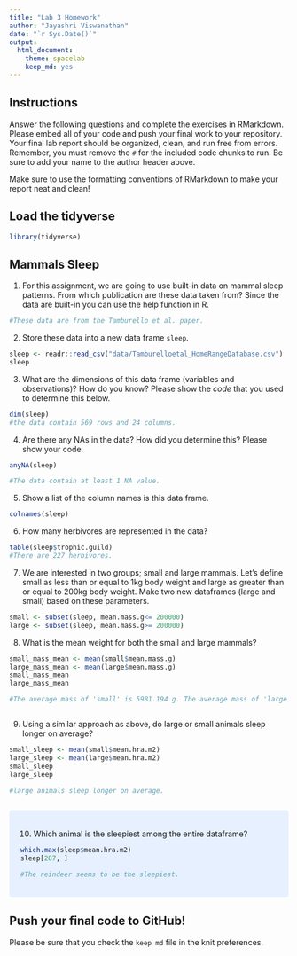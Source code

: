 ```yaml
---
title: "Lab 3 Homework"
author: "Jayashri Viswanathan"
date: "`r Sys.Date()`"
output:
  html_document: 
    theme: spacelab
    keep_md: yes
---
```


## Instructions
Answer the following questions and complete the exercises in RMarkdown. Please embed all of your code and push your final work to your repository. Your final lab report should be organized, clean, and run free from errors. Remember, you must remove the `#` for the included code chunks to run. Be sure to add your name to the author header above.  

Make sure to use the formatting conventions of RMarkdown to make your report neat and clean!  

## Load the tidyverse
```r
library(tidyverse)
```

## Mammals Sleep
1. For this assignment, we are going to use built-in data on mammal sleep patterns. From which publication are these data taken from? Since the data are built-in you can use the help function in R.
```r
#These data are from the Tamburello et al. paper. 
```

2. Store these data into a new data frame `sleep`.
```r
sleep <- readr::read_csv("data/Tamburelloetal_HomeRangeDatabase.csv") 
sleep
```

3. What are the dimensions of this data frame (variables and observations)? How do you know? Please show the *code* that you used to determine this below.  
```r
dim(sleep)
#the data contain 569 rows and 24 columns. 
```

4. Are there any NAs in the data? How did you determine this? Please show your code.  
```r
anyNA(sleep)

#The data contain at least 1 NA value. 
```

5. Show a list of the column names is this data frame.
```r
colnames(sleep)
```

6. How many herbivores are represented in the data?  
```r
table(sleep$trophic.guild)
#There are 227 herbivores. 
```

7. We are interested in two groups; small and large mammals. Let's define small as less than or equal to 1kg body weight and large as greater than or equal to 200kg body weight. Make two new dataframes (large and small) based on these parameters.
```r
small <- subset(sleep, mean.mass.g<= 200000)
large <- subset(sleep, mean.mass.g>= 200000)
```

8. What is the mean weight for both the small and large mammals?
```r
small_mass_mean <- mean(small$mean.mass.g)
large_mass_mean <- mean(large$mean.mass.g)
small_mass_mean
large_mass_mean

#The average mass of 'small' is 5981.194 g. The average mass of 'large' is 1258692 g. 
```

```r

```

9. Using a similar approach as above, do large or small animals sleep longer on average?  
```r
small_sleep <- mean(small$mean.hra.m2)
large_sleep <- mean(large$mean.hra.m2)
small_sleep
large_sleep

#large animals sleep longer on average. 

```

```r

```

<style>
div.blue { background-color:#e6f0ff; border-radius: 5px; padding: 20px;}
</style>
<div class = "blue">
10. Which animal is the sleepiest among the entire dataframe?
```r
which.max(sleep$mean.hra.m2)
sleep[287, ]

#The reindeer seems to be the sleepiest. 
```
</div>

## Push your final code to GitHub!
Please be sure that you check the `keep md` file in the knit preferences.   